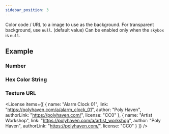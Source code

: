 ```yaml
---
sidebar_position: 3
---
```



<OptionDescriptor type="string | number | null" defaultVal="null" />

Color code / URL to a image to use as the background.
For transparent background, use `null`. (default value)
Can be enabled only when the `skybox` is `null`.

## Example
### Number
<View3D src="/model/meshopt/alarm.glb" envmap="/texture/artist_workshop_1k.hdr" background={0x456456} showExampleCode />

### Hex Color String
<View3D src="/model/meshopt/alarm.glb" envmap="/texture/artist_workshop_1k.hdr" background="#654654" showExampleCode />

### Texture URL
<View3D src="/model/meshopt/alarm.glb" envmap="/texture/artist_workshop_1k.hdr" background="/img/nopensource.png" showExampleCode />

<License items={[
  {
    name: "Alarm Clock 01",
    link: "https://polyhaven.com/a/alarm_clock_01",
    author: "Poly Haven",
    authorLink: "https://polyhaven.com/",
    license: "CC0"
  },
  {
    name: "Artist Workshop",
    link: "https://polyhaven.com/a/artist_workshop",
    author: "Poly Haven",
    authorLink: "https://polyhaven.com/",
    license: "CC0"
  }
]} />
